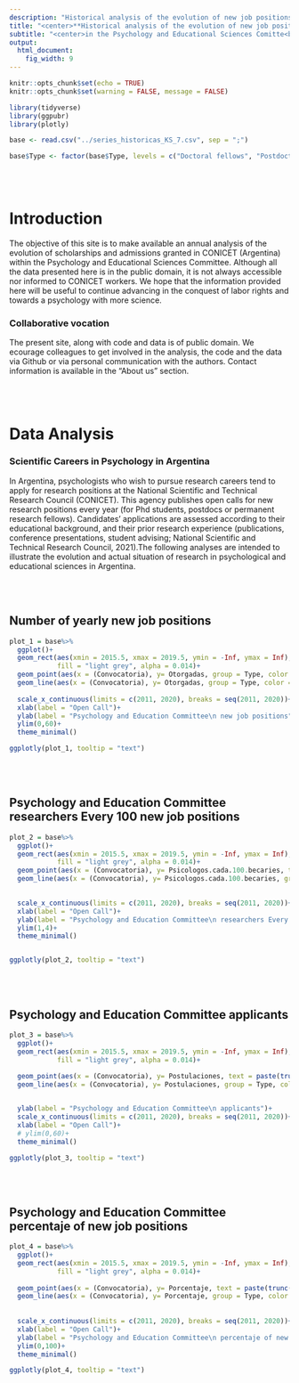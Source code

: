 ```yaml
---
description: "Historical analysis of the evolution of new job positions in the Psychology and Educational Sciences Comitte"
title: "<center>**Historical analysis of the evolution of new job positions**</center>"
subtitle: "<center>in the Psychology and Educational Sciences Comitte<br>(CONICET, ARGENTINA)</center>"
output: 
  html_document: 
    fig_width: 9
---
```


<!-- Primary Meta Tags -->
<title>Análisis de la evolución histórica de becas e ingresos a carrera en la Comisión de Psicología y Ciencias de la Educación (KS7) - CONICET</title>
<meta name="title" content="Análisis de la evolución histórica de becas e ingresos a carrera en la Comisión de Psicología y Ciencias de la Educación (KS7) - CONICET">
<meta name="description" content="El objetivo de este sitio es poner a disposición de la comunidad científica un análisis anual de la evolución de becas e ingresos otorgados por el CONICET (Argentina) dentro de la Comisión de Psicología y Ciencias de la Educación. A pesar de que los datos presentados aquí sean de dominio público, no siempre es accesible ni es informado a los/as trabajadores/as de CONICET. Esperamos que la información disponible aquí sea de utilidad para continuar avanzando en la conquista de derechos laborales y hacia una psicología con más ciencia.">

<!-- Open Graph / Facebook -->
<meta property="og:type" content="website">
<meta property="og:url" content="https://metatags.io/">
<meta property="og:title" content="Análisis de la evolución histórica de becas e ingresos a carrera en la Comisión de Psicología y Ciencias de la Educación (KS7) - CONICET">
<meta property="og:description" content="El objetivo de este sitio es poner a disposición de la comunidad científica un análisis anual de la evolución de becas e ingresos otorgados por el CONICET (Argentina) dentro de la Comisión de Psicología y Ciencias de la Educación. A pesar de que los datos presentados aquí sean de dominio público, no siempre es accesible ni es informado a los/as trabajadores/as de CONICET. Esperamos que la información disponible aquí sea de utilidad para continuar avanzando en la conquista de derechos laborales y hacia una psicología con más ciencia.">
<meta property="og:image" content="https://metatags.io/assets/meta-tags-16a33a6a8531e519cc0936fbba0ad904e52d35f34a46c97a2c9f6f7dd7d336f2.png">

<!-- Twitter -->
<meta property="twitter:card" content="summary_large_image">
<meta property="twitter:url" content="https://metatags.io/">
<meta property="twitter:title" content="Análisis de la evolución histórica de becas e ingresos a carrera en la Comisión de Psicología y Ciencias de la Educación (KS7) - CONICET">
<meta property="twitter:description" content="El objetivo de este sitio es poner a disposición de la comunidad científica un análisis anual de la evolución de becas e ingresos otorgados por el CONICET (Argentina) dentro de la Comisión de Psicología y Ciencias de la Educación. A pesar de que los datos presentados aquí sean de dominio público, no siempre es accesible ni es informado a los/as trabajadores/as de CONICET. Esperamos que la información disponible aquí sea de utilidad para continuar avanzando en la conquista de derechos laborales y hacia una psicología con más ciencia.">
<meta property="twitter:image" content="https://metatags.io/assets/meta-tags-16a33a6a8531e519cc0936fbba0ad904e52d35f34a46c97a2c9f6f7dd7d336f2.png">

```r

knitr::opts_chunk$set(echo = TRUE)
knitr::opts_chunk$set(warning = FALSE, message = FALSE) 

library(tidyverse)
library(ggpubr)
library(plotly)

```


```r


base <- read.csv("../series_historicas_KS_7.csv", sep = ";")

base$Type <- factor(base$Type, levels = c("Doctoral fellows", "Postdoctoral fellows", "Permanent Research Fellows"))

```


<br>
<br>

# Introduction

The objective of this site is to make available an annual analysis of the evolution of scholarships and admissions granted in CONICET (Argentina) within the Psychology and Educational Sciences Committee. Although all the data presented here is in the public domain, it is not always accessible nor informed to CONICET workers. We hope that the information provided here will be useful to continue advancing in the conquest of labor rights and towards a psychology with more science.

### Collaborative vocation

The present site, along with code and data is of public domain. We ecourage colleagues to get involved in the analysis, the code and the data via Github or via personal communication with the authors. Contact information is available in the "About us" section.

<br>
<br>

# Data Analysis

### Scientific Careers in Psychology in Argentina

In Argentina, psychologists who wish to pursue research careers tend to apply for research positions at the National Scientific and Technical Research Council (CONICET). This agency publishes open calls for new research positions every year (for Phd students, postdocs or permanent research fellows). Candidates’ applications are assessed according to their educational background, and their prior research experience (publications, conference presentations, student advising; National Scientific and Technical Research Council, 2021).The following analyses are intended to illustrate the evolution and actual situation of research in psychological and educational sciences in Argentina.


<br>
<br>

## Number of yearly new job positions

```r

plot_1 = base%>%
  ggplot()+
  geom_rect(aes(xmin = 2015.5, xmax = 2019.5, ymin = -Inf, ymax = Inf),
            fill = "light grey", alpha = 0.014)+
  geom_point(aes(x = (Convocatoria), y= Otorgadas, group = Type, color = Type, text = paste(trunc(Otorgadas*1000)/1000)), size = 2)+
  geom_line(aes(x = (Convocatoria), y= Otorgadas, group = Type, color = Type), size = 1.2)+
  
  scale_x_continuous(limits = c(2011, 2020), breaks = seq(2011, 2020))+
  xlab(label = "Open Call")+
  ylab(label = "Psychology and Education Committee\n new job positions")+
  ylim(0,60)+
  theme_minimal()

ggplotly(plot_1, tooltip = "text")

```

<br>
<br>

## Psychology and Education Committee researchers Every 100 new job positions

```r


plot_2 = base%>%
  ggplot()+
  geom_rect(aes(xmin = 2015.5, xmax = 2019.5, ymin = -Inf, ymax = Inf),
            fill = "light grey", alpha = 0.014)+
  geom_point(aes(x = (Convocatoria), y= Psicologos.cada.100.becaries, text = (paste(trunc(Psicologos.cada.100.becaries*1000)/1000)), group = Type, color = Type), size = 2)+
  geom_line(aes(x = (Convocatoria), y= Psicologos.cada.100.becaries, group = Type, color = Type), size = 1.2)+
  

  scale_x_continuous(limits = c(2011, 2020), breaks = seq(2011, 2020))+
  xlab(label = "Open Call")+
  ylab(label = "Psychology and Education Committee\n researchers Every 100 new job positions")+
  ylim(1,4)+
  theme_minimal()


ggplotly(plot_2, tooltip = "text")

```
<br>
<br>

## Psychology and Education Committee applicants

```r

plot_3 = base%>%
  ggplot()+
  geom_rect(aes(xmin = 2015.5, xmax = 2019.5, ymin = -Inf, ymax = Inf),
            fill = "light grey", alpha = 0.014)+
  
  geom_point(aes(x = (Convocatoria), y= Postulaciones, text = paste(trunc(Postulaciones*1000)/1000), group = Type, color = Type), size = 2)+
  geom_line(aes(x = (Convocatoria), y= Postulaciones, group = Type, color = Type), size = 1.2)+


  ylab(label = "Psychology and Education Committee\n applicants")+
  scale_x_continuous(limits = c(2011, 2020), breaks = seq(2011, 2020))+
  xlab(label = "Open Call")+
  # ylim(0,60)+
  theme_minimal()

ggplotly(plot_3, tooltip = "text")

```



<br>
<br>

## Psychology and Education Committee percentaje of new job positions

```r

plot_4 = base%>%
  ggplot()+
  geom_rect(aes(xmin = 2015.5, xmax = 2019.5, ymin = -Inf, ymax = Inf),
            fill = "light grey", alpha = 0.014)+
  
  geom_point(aes(x = (Convocatoria), y= Porcentaje, text = paste(trunc(Porcentaje*1000)/1000), group = Type, color = Type), size = 2)+
  geom_line(aes(x = (Convocatoria), y= Porcentaje, group = Type, color = Type), size = 1.2)+
  
  
  scale_x_continuous(limits = c(2011, 2020), breaks = seq(2011, 2020))+
  xlab(label = "Open Call")+
  ylab(label = "Psychology and Education Committee\n percentaje of new job positions")+
  ylim(0,100)+
  theme_minimal()

ggplotly(plot_4, tooltip = "text")

```

